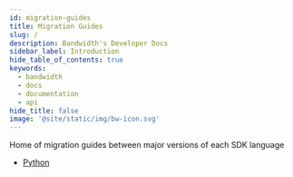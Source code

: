 ```yaml
---
id: migration-guides
title: Migration Guides
slug: /
description: Bandwidth's Developer Docs
sidebar_label: Introduction
hide_table_of_contents: true
keywords:
  - bandwidth
  - docs
  - documentation
  - api
hide_title: false
image: '@site/static/img/bw-icon.svg'
---
```


Home of migration guides between major versions of each SDK language

* [Python](/migration-guides/python/)
